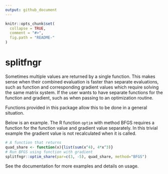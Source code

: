 ```yaml
---
output: github_document
---
```


<!-- README.md is generated from README.Rmd. Please edit that file -->

```r
knitr::opts_chunk$set(
  collapse = TRUE,
  comment = "#>",
  fig.path = "README-"
)
```


# splitfngr

Sometimes multiple values are returned by a single function.
This makes sense when their combined evaluation is faster
than separate evaluations, such as function and corresponding
gradient values which require solving the same matrix system.
If the user wants to have separate functions for the function
and gradient, such as when passing to an optimization routine.

Functions provided in this package allow this to be done 
in a general situation.

Below is an example. The R function `optim` with method BFGS
requires a function for the function value and gradient value
separately. In this trivial example the gradient value is not
recalculated when it is called.


```r
# A function that returns
quad_share <- function(x){list(sum(x^4), 4*x^3)}
# Run BFGS using function with gradient
splitfngr::optim_share(par=c(3, -5), quad_share, method="BFGS")
```


See the documentation for more examples and details on usage.

